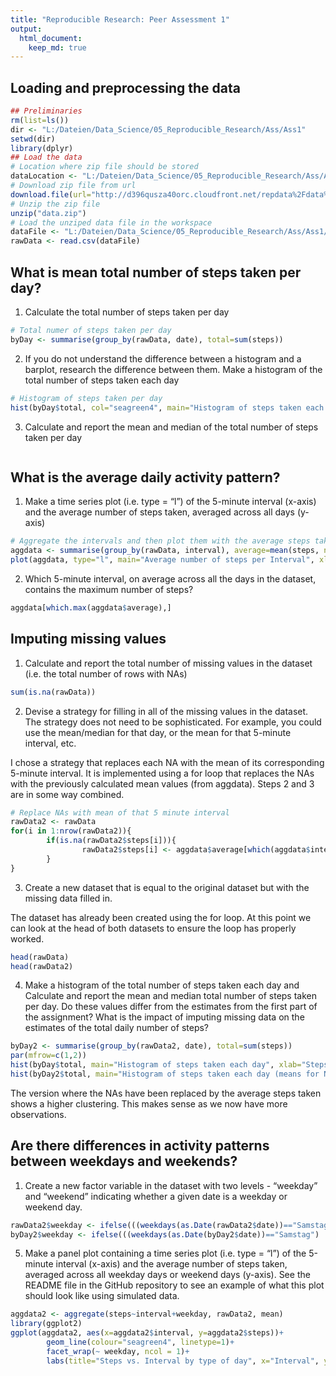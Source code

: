 ```yaml
---
title: "Reproducible Research: Peer Assessment 1"
output: 
  html_document:
    keep_md: true
---
```



## Loading and preprocessing the data
```r
## Preliminaries
rm(list=ls())
dir <- "L:/Dateien/Data_Science/05_Reproducible_Research/Ass/Ass1"
setwd(dir)
library(dplyr)
## Load the data
# Location where zip file should be stored
dataLocation <- "L:/Dateien/Data_Science/05_Reproducible_Research/Ass/Ass1/data.zip"
# Download zip file from url
download.file(url="http://d396qusza40orc.cloudfront.net/repdata%2Fdata%2Factivity.zip", destfile=dataLocation)
# Unzip the zip file
unzip("data.zip")
# Load the unziped data file in the workspace
dataFile <- "L:/Dateien/Data_Science/05_Reproducible_Research/Ass/Ass1/activity.csv"
rawData <- read.csv(dataFile)
```


## What is mean total number of steps taken per day?
1. Calculate the total number of steps taken per day
```r
# Total numer of steps taken per day
byDay <- summarise(group_by(rawData, date), total=sum(steps))
```
2. If you do not understand the difference between a histogram and a barplot, research the difference between them. Make a histogram of the total number of steps taken each day
```r
# Histogram of steps taken per day
hist(byDay$total, col="seagreen4", main="Histogram of steps taken each day", xlab="Steps")
```

3. Calculate and report the mean and median of the total number of steps taken per day
```r


```

## What is the average daily activity pattern?
1. Make a time series plot (i.e. type = "l") of the 5-minute interval (x-axis) and the average number of steps taken, averaged across all days (y-axis)
```r
# Aggregate the intervals and then plot them with the average steps taken
aggdata <- summarise(group_by(rawData, interval), average=mean(steps, na.rm=TRUE))
plot(aggdata, type="l", main="Average number of steps per Interval", xlab="Interval", ylab="Average steps")
```

2. Which 5-minute interval, on average across all the days in the dataset, contains the maximum number of steps?
```r
aggdata[which.max(aggdata$average),]
```

## Imputing missing values
1. Calculate and report the total number of missing values in the dataset (i.e. the total number of rows with NAs)
```r
sum(is.na(rawData))
```
2. Devise a strategy for filling in all of the missing values in the dataset. The strategy does not need to be sophisticated. For example, you could use the mean/median for that day, or the mean for that 5-minute interval, etc.

I chose a strategy that replaces each NA with the mean of its corresponding 5-minute interval. It is implemented using a for loop that replaces the NAs with the previously calculated mean values (from aggdata). Steps 2 and 3 are in some way combined.

```r
# Replace NAs with mean of that 5 minute interval
rawData2 <- rawData
for(i in 1:nrow(rawData2)){
        if(is.na(rawData2$steps[i])){
                rawData2$steps[i] <- aggdata$average[which(aggdata$interval==rawData2$interval[i])]
        }
}
```

3. Create a new dataset that is equal to the original dataset but with the missing data filled in.

The dataset has already been created using the for loop. At this point we can look at the head of both datasets to ensure the loop has properly worked.
```r
head(rawData)
head(rawData2)
```

4. Make a histogram of the total number of steps taken each day and Calculate and report the mean and median total number of steps taken per day. Do these values differ from the estimates from the first part of the assignment? What is the impact of imputing missing data on the estimates of the total daily number of steps?

```r
byDay2 <- summarise(group_by(rawData2, date), total=sum(steps))
par(mfrow=c(1,2))
hist(byDay$total, main="Histogram of steps taken each day", xlab="Steps", col="seagreen4")
hist(byDay2$total, main="Histogram of steps taken each day (means for NA)", xlab="Steps", col="seagreen4")

```

The version where the NAs have been replaced by the average steps taken shows a higher clustering. This makes sense as we now have more observations.

## Are there differences in activity patterns between weekdays and weekends?
1. Create a new factor variable in the dataset with two levels - "weekday" and "weekend" indicating whether a given date is a weekday or weekend day.


```r
rawData2$weekday <- ifelse(((weekdays(as.Date(rawData2$date))=="Samstag") |(weekdays(as.Date(rawData2$date))=="Sonntag")) , "weekend", "weekday")
byDay2$weekday <- ifelse(((weekdays(as.Date(byDay2$date))=="Samstag") |(weekdays(as.Date(byDay2$date))=="Sonntag")) , "weekend", "weekday")
```

5. Make a panel plot containing a time series plot (i.e. type = "l") of the 5-minute interval (x-axis) and the average number of steps taken, averaged across all weekday days or weekend days (y-axis). See the README file in the GitHub repository to see an example of what this plot should look like using simulated data.

```r
aggdata2 <- aggregate(steps~interval+weekday, rawData2, mean)
library(ggplot2)
ggplot(aggdata2, aes(x=aggdata2$interval, y=aggdata2$steps))+
        geom_line(colour="seagreen4", linetype=1)+
        facet_wrap(~ weekday, ncol = 1)+
        labs(title="Steps vs. Interval by type of day", x="Interval", y="Steps")
```

